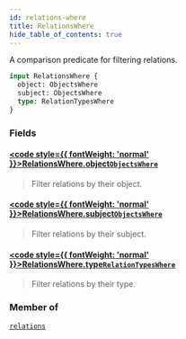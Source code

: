 ```yaml
---
id: relations-where
title: RelationsWhere
hide_table_of_contents: true
---
```








A comparison predicate for filtering relations.

```graphql
input RelationsWhere {
  object: ObjectsWhere
  subject: ObjectsWhere
  type: RelationTypesWhere
}
```


### Fields

#### [<code style={{ fontWeight: 'normal' }}>RelationsWhere.<b>object</b></code>](#)<Bullet />[`ObjectsWhere`](/docs/v1/directory-api-reference/schema/objects/inputs/objects-where) <Badge class="secondary" text="input"/> <Badge class="secondary" text="objects"/>
> Filter relations by their object.
> 

#### [<code style={{ fontWeight: 'normal' }}>RelationsWhere.<b>subject</b></code>](#)<Bullet />[`ObjectsWhere`](/docs/v1/directory-api-reference/schema/objects/inputs/objects-where) <Badge class="secondary" text="input"/> <Badge class="secondary" text="objects"/>
> Filter relations by their subject.
> 

#### [<code style={{ fontWeight: 'normal' }}>RelationsWhere.<b>type</b></code>](#)<Bullet />[`RelationTypesWhere`](/docs/v1/directory-api-reference/schema/relation-types/inputs/relation-types-where) <Badge class="secondary" text="input"/> <Badge class="secondary" text="relation-types"/>
> Filter relations by their type.
> 



### Member of

[`relations`](/docs/v1/directory-api-reference/schema/relations/queries/relations)  <Badge class="secondary" text="query"/>



